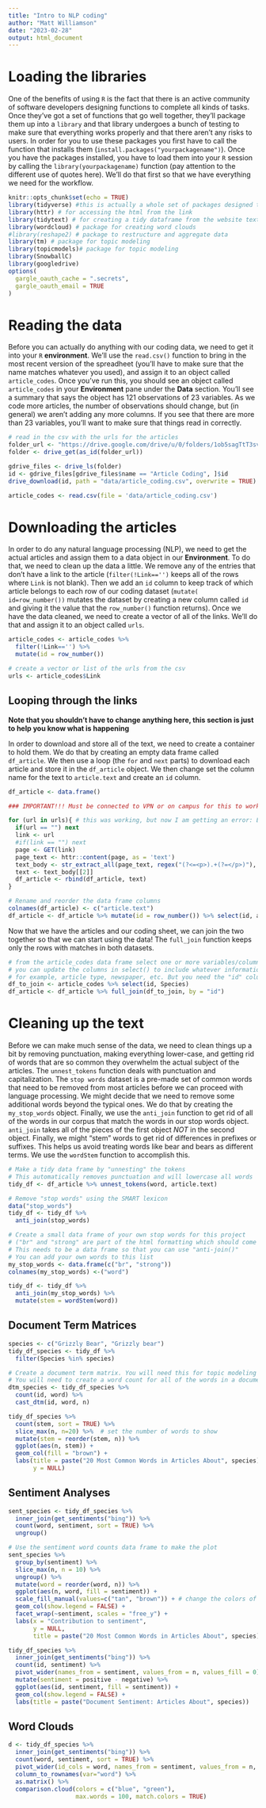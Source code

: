 ```yaml
---
title: "Intro to NLP coding"
author: "Matt Williamson"
date: "2023-02-28"
output: html_document
---
```

# Loading the libraries

One of the benefits of using `R` is the fact that there is an active community of software developers designing functions to complete all kinds of tasks. Once they've got a set of functions that go well together, they'll package them up into a `library` and that library undergoes a bunch of testing to make sure that everything works properly and that there aren't any risks to users. In order for you to use these packages you first have to call the function that installs them (`install.packages("yourpackagename")`). Once you have the packages installed, you have to load them into your `R` session by calling the `library(yourpackagename)` function (pay attention to the different use of quotes here). We'll do that first so that we have everything we need for the workflow.

```r
knitr::opts_chunk$set(echo = TRUE)
library(tidyverse) #this is actually a whole set of packages designed to different data manipulation tasks. We rely on the dplyr package alot for organizing data and the stringr package for dealing with text
library(httr) # for accessing the html from the link
library(tidytext) # for creating a tidy dataframe from the website text data
library(wordcloud) # package for creating word clouds
#library(reshape2) # package to restructure and aggregate data
library(tm) # package for topic modeling
library(topicmodels)# package for topic modeling
library(SnowballC)
library(googledrive)
options(
  gargle_oauth_cache = ".secrets",
  gargle_oauth_email = TRUE
)
```

# Reading the data

Before you can actually do anything with our coding data, we need to get it into your `R` **environment**. We'll use the `read.csv()` function to bring in the most recent version of the spreadheet (you'll have to make sure that the name matches whatever you used), and assign it to an object called `article_codes`. Once you've run this, you should see an object called `article_codes` in your **Environment** pane under the **Data** section. You'll see a summary that says the object has 121 observations of 23 variables. As we code more articles, the number of observations should change, but (in general) we aren't adding any more columns. If you see that there are more than 23 variables, you'll want to make sure that things read in correctly.

```r
# read in the csv with the urls for the articles
folder_url <- "https://drive.google.com/drive/u/0/folders/1ob5sagTtT3svhc7ZKeemd9TiAq1_MsCL"
folder <- drive_get(as_id(folder_url))

gdrive_files <- drive_ls(folder)
id <- gdrive_files[gdrive_files$name == "Article Coding", ]$id
drive_download(id, path = "data/article_coding.csv", overwrite = TRUE)

article_codes <- read.csv(file = 'data/article_coding.csv')
```

# Downloading the articles

In order to do any natural language processing (NLP), we need to get the actual articles and assign them to a data object in our **Environment**. To do that, we need to clean up the data a little. We remove any of the entries that don't have a link to the article (`filter(!Link=='')` keeps all of the rows where `Link` is not blank). Then we add an `id` column to keep track of which article belongs to each row of our coding dataset (`mutate( id=row_number())` mutates the dataset by creating a new column called `id` and giving it the value that the `row_number()` function returns). Once we have the data cleaned, we need to create a vector of all of the links. We'll do that and assign it to an object called `urls`.

```r
article_codes <- article_codes %>% 
  filter(!Link=='') %>% 
  mutate(id = row_number())

# create a vector or list of the urls from the csv
urls <- article_codes$Link
```

## Looping through the links
**Note that you shouldn't have to change anything here, this section is just to help you know what is happening**

In order to download and store all of the text, we need to create a container to hold them. We do that by creating an empty data frame called `df_article`. We then use a loop (the `for` and `next` parts) to download each article and store it in the `df_article` object. We then change set the column name for the text to `article.text` and create an `id` column.

```r
df_article <- data.frame()

### IMPORTANT!!! Must be connected to VPN or on campus for this to work! ###

for (url in urls){ # this was working, but now I am getting an error: Error in content(page, as = "text"): unused argument ("text")
  if(url == "") next
  link <- url
  #if(link == "") next
  page <- GET(link)
  page_text <- httr::content(page, as = 'text')
  text_body <- str_extract_all(page_text, regex("(?<=<p>).+(?=</p>)"), simplify = TRUE) 
  text <- text_body[[2]]
  df_article <- rbind(df_article, text)
}

# Rename and reorder the data frame columns
colnames(df_article) <- c("article.text")
df_article <- df_article %>% mutate(id = row_number()) %>% select(id, article.text)

```

Now that we have the articles and our coding sheet, we can join the two together so that we can start using the data! The `full_join` function keeps only the rows with matches in both datasets. 

```r
# from the article_codes data frame select one or more variables/columns you would like to join to df_article
# you can update the columns in select() to include whatever information you'd like
# for example, article type, newspaper, etc. But you need the "id" column so that you can "join" the 2 data frames
df_to_join <- article_codes %>% select(id, Species) 
df_article <- df_article %>% full_join(df_to_join, by = "id")
```

# Cleaning up the text

Before we can make much sense of the data, we need to clean things up a bit by removing punctuation, making everything lower-case, and getting rid of words that are so common they overwhelm the actual subject of the articles. The `unnest_tokens` function deals with punctuation and capitalization. The `stop words` dataset is a pre-made set of common words that need to be removed from most articles before we can proceed with language processing. We might decide that we need to remove some additional words beyond the typical ones. We do that by creating the `my_stop_words` object. Finally, we use the `anti_join` function to get rid of all of the words in our corpus that match the words in our stop words object. `anti_join` takes all of the pieces of the first object *NOT* in the second object. Finally, we might "stem" words to get rid of differences in prefixes or suffixes. This helps us avoid treating words like bear and bears as different terms. We use the `wordStem` function to accomplish this.

```r
# Make a tidy data frame by "unnesting" the tokens
# This automatically removes punctuation and will lowercase all words
tidy_df <- df_article %>% unnest_tokens(word, article.text)

# Remove "stop words" using the SMART lexicon 
data("stop_words")
tidy_df <- tidy_df %>%
  anti_join(stop_words)

# Create a small data frame of your own stop words for this project 
# ("br" and "strong" are part of the html formatting which should come out before making tidy df!)
# This needs to be a data frame so that you can use "anti-join()"
# You can add your own words to this list
my_stop_words <- data.frame(c("br", "strong")) 
colnames(my_stop_words) <-("word")

tidy_df <- tidy_df %>%
  anti_join(my_stop_words) %>% 
  mutate(stem = wordStem(word))

```
## Document Term Matrices

```r
species <- c("Grizzly Bear", "Grizzly bear")
tidy_df_species <- tidy_df %>%
  filter(Species %in% species)

# Create a document term matrix. You will need this for topic modeling
# You will need to create a word count for all of the words in a document
dtm_species <- tidy_df_species %>% 
  count(id, word) %>%
  cast_dtm(id, word, n)

tidy_df_species %>%
  count(stem, sort = TRUE) %>%
  slice_max(n, n=20) %>%  # set the number of words to show
  mutate(stem = reorder(stem, n)) %>%
  ggplot(aes(n, stem)) +
  geom_col(fill = "brown") +
  labs(title = paste("20 Most Common Words in Articles About", species), # update the Species
       y = NULL)
```

## Sentiment Analyses

```r
sent_species <- tidy_df_species %>%
  inner_join(get_sentiments("bing")) %>%
  count(word, sentiment, sort = TRUE) %>%
  ungroup()

# Use the sentiment word counts data frame to make the plot
sent_species %>%
  group_by(sentiment) %>%
  slice_max(n, n = 10) %>%
  ungroup() %>%
  mutate(word = reorder(word, n)) %>%
  ggplot(aes(n, word, fill = sentiment)) + 
  scale_fill_manual(values=c("tan", "brown")) + # change the colors of the bar plot
  geom_col(show.legend = FALSE) + 
  facet_wrap(~sentiment, scales = "free_y") +
  labs(x = "Contribution to sentiment", 
       y = NULL,
       title = paste("20 Most Common Words in Articles About", species))

tidy_df_species %>%
  inner_join(get_sentiments("bing")) %>%
  count(id, sentiment) %>%
  pivot_wider(names_from = sentiment, values_from = n, values_fill = 0) %>%
  mutate(sentiment = positive - negative) %>% 
  ggplot(aes(id, sentiment, fill = sentiment)) + 
  geom_col(show.legend = FALSE) + 
  labs(title = paste("Document Sentiment: Articles About", species))

```

## Word Clouds

```r
d <- tidy_df_species %>%
  inner_join(get_sentiments("bing")) %>%
  count(word, sentiment, sort = TRUE) %>%
  pivot_wider(id_cols = word, names_from = sentiment, values_from = n, values_fill = 0) %>%
  column_to_rownames(var="word") %>% 
  as.matrix() %>% 
  comparison.cloud(colors = c("blue", "green"),
                   max.words = 100, match.colors = TRUE)


```